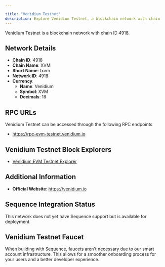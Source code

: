 ```yaml
---

title: "Venidium Testnet"
description: Explore Venidium Testnet, a blockchain network with chain ID 4918. Learn about its native currency, Venidium, and how to interact with the network.
---
```




Venidium Testnet is a blockchain network with chain ID 4918.

## Network Details

- **Chain ID**: 4918
- **Chain Name**: XVM
- **Short Name**: txvm
- **Network ID**: 4918
- **Currency**: 
  - **Name**: Venidium
  - **Symbol**: XVM
  - **Decimals**: 18

## RPC URLs

Venidium Testnet can be accessed through the following RPC endpoints:

- https://rpc-evm-testnet.venidium.io

## Venidium Testnet Block Explorers

- [Venidium EVM Testnet Explorer](https://evm-testnet.venidiumexplorer.com)

## Additional Information

- **Official Website**: https://venidium.io

## Sequence Integration Status

This network does not yet have Sequence support but is available for deployment.

## Venidium Testnet Faucet

When building with Sequence, faucets aren't necessary due to our smart account infrastructure. This allows for a smoother onboarding process for your users and a better developer experience.
